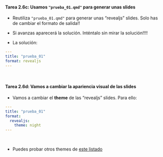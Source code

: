 

::: {.callout-important icon="false"}
#### Tarea 2.6c: Usamos `"prueba_01.qmd"` para generar unas slides

- Reutiliza `"prueba_01.qmd"` para generar unas "revealjs" slides. Solo has de cambiar el formato de salida!!


::: {.fragment}
- Si avanzas aparecerá la solución. Inténtalo sin mirar la solución!!!!
:::

::: {.fragment}

- La solución: 

```yaml
---
title: "prueba_01"
format: revealjs
---
```    

:::
:::

<br>

::: {.fragment}

::: {.callout-important icon="false"}
#### Tarea 2.6d: Vamos a cambiar la apariencia visual de las slides

- Vamos a cambiar el **theme** de las "revealjs" slides. Para ello:

```yaml
---
title: "prueba_01"
format:
  revealjs:
    theme: night
---
```    

<br>

::: {.fragment}
- Puedes probar otros themes de [este listado](https://quarto.org/docs/presentations/revealjs/themes.html#using-themes)
:::

:::

:::


<br>


